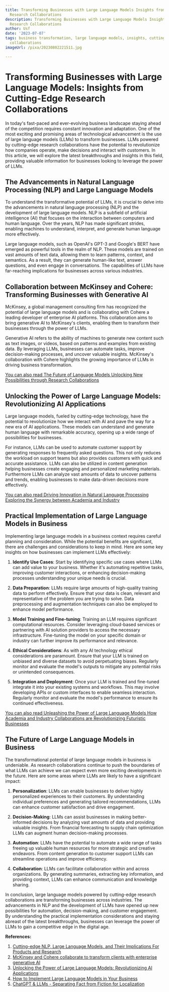 ```yaml
---
title: Transforming Businesses with Large Language Models Insights from Cutting-Edge
  Research Collaborations
description: Transforming Businesses with Large Language Models Insights from Cutting-Edge
  Research Collaborations
author: Usf
date: '2023-07-07'
tags: business transformation, large language models, insights, cutting-edge research,
  collaborations
imageUrl: /pixa/20230802221511.jpg

---
```

# Transforming Businesses with Large Language  Models:  Insights from Cutting-Edge  Research Collaborations

In today's fast-paced and ever-evolving business landscape staying ahead of the competition requires constant innovation  and adaptation. One of the most exciting and promising areas of technological advancement  is the use of large language models (LLMs) to transform businesses. LLMs powered by cutting-edge  research collaborations have the potential to revolutionize how companies operate, make decisions and  interact with customers. In this  article, we will explore the latest breakthroughs and  insights in this field, providing valuable information for businesses looking to leverage the power of  LLMs.

## The Advancements in  Natural Language Processing (NLP) and Large  Language Models

To understand the transformative potential of LLMs, it is crucial to delve into  the advancements in natural language processing (NLP) and the development of large language models. NLP is  a subfield of artificial intelligence (AI) that focuses on  the interaction  between computers and human language. Over the years, NLP has  made significant strides, enabling machines to understand, interpret, and  generate human language more effectively.

Large language models, such as OpenAI's GPT-3 and Google's BERT have emerged as powerful tools in the realm of  NLP. These models are trained on vast amounts of text data, allowing them to learn patterns, context, and semantics.  As a result, they can  generate human-like text, answer questions, and even engage  in conversations. The capabilities of LLMs have far-reaching implications for businesses across various  industries.

##  Collaboration between McKinsey and  Cohere: Transforming Businesses with Generative AI

McKinsey, a global management consulting  firm has recognized the potential of large language models and is collaborating  with Cohere a leading developer of enterprise AI platforms. This collaboration aims to  bring generative AI to McKinsey's clients, enabling them to transform their businesses through  the power of LLMs.

Generative AI refers to the ability of machines to generate  new content such as text images, or videos,  based  on patterns and  examples from existing data.  By leveraging LLMs, businesses can automate tasks, improve decision-making processes, and uncover valuable insights.  McKinsey's collaboration with Cohere highlights the growing importance of LLMs in driving business  transformation.

[You can also read The Future of  Language Models Unlocking New Possibilities through Research Collaborations](The%20Future%20of%20Language%20Models%20Unlocking%20New%20Possibilities%20through%20Research%20Collaborations)


## Unlocking the Power of Large Language Models: Revolutionizing AI Applications

Large language models, fueled by cutting-edge technology, have the potential to revolutionize how we interact  with AI and pave the way for a  new era  of AI  applications. These models can understand and generate human language with remarkable accuracy, opening up a wide range of possibilities for businesses.

For instance, LLMs can be used to automate customer support by generating responses to frequently asked questions. This not only reduces the  workload on support teams but also provides  customers  with quick and accurate assistance. LLMs can also be utilized in content generation  helping businesses create engaging and personalized marketing materials. Furthermore LLMs can analyze vast amounts of  data to uncover patterns and trends, enabling businesses to make data-driven decisions  more effectively.

[You can  also read Driving Innovation in Natural Language Processing Exploring the Synergy between Academia and Industry](Driving%20Innovation%20in%20Natural%20Language%20Processing%20Exploring%20the%20Synergy%20between%20Academia%20and%20Industry)


## Practical Implementation  of Large Language Models in Business

Implementing large language  models in a business context requires careful planning  and consideration. While the potential benefits are significant, there  are  challenges and considerations to keep in mind. Here are some key insights on how businesses can implement  LLMs effectively:

1.  **Identify Use Cases**: Start by identifying  specific use cases where  LLMs can add value to your business. Whether it's  automating repetitive  tasks, improving customer interactions,  or  enhancing decision-making  processes understanding your unique needs is crucial.

2. **Data  Preparation**: LLMs require  large amounts of  high-quality training data to perform effectively.  Ensure that your data is clean, relevant and representative of the problem you are trying to solve. Data preprocessing and augmentation techniques can also be employed  to enhance model performance.

3. **Model Training and Fine-tuning**: Training an LLM requires significant computational resources. Consider leveraging cloud-based services or partnering with AI solution providers to  access the necessary infrastructure. Fine-tuning the model on your  specific domain or  industry can further improve its performance and relevance.

4. **Ethical Considerations**: As with any AI technology ethical considerations are paramount.  Ensure that your LLM is trained  on unbiased and diverse datasets  to avoid perpetuating  biases. Regularly monitor and evaluate the model's  outputs to mitigate any potential risks or unintended consequences.

5. **Integration and Deployment**:  Once your LLM is trained and fine-tuned integrate it into your existing systems and workflows. This may involve  developing  APIs or custom interfaces to enable seamless interaction. Regularly monitor and evaluate the model's performance to ensure  its continued effectiveness.

[You can also read Unleashing the Power of  Large Language  Models How Academia  and  Industry Collaborations  are Revolutionizing Futuristic Businesses](Unleashing%20the%20Power%20of%20Large%20Language%20Models%20How%20Academia%20and%20Industry%20Collaborations%20are%20Revolutionizing%20Futuristic%20Businesses)


## The Future of  Large Language Models in Business

The transformational potential  of large  language models in business is undeniable. As research collaborations continue to  push the boundaries of what LLMs can achieve we  can expect even more exciting developments in the  future. Here are some areas where  LLMs are likely to have a significant impact:

1.  **Personalization**: LLMs can enable businesses to deliver highly personalized experiences to their customers. By understanding individual preferences and generating tailored recommendations,  LLMs can enhance customer satisfaction and drive engagement.

2. **Decision-Making**: LLMs can assist businesses in making better-informed decisions by analyzing vast amounts of data and providing valuable insights. From financial forecasting to supply chain optimization LLMs can augment  human decision-making processes.

3. **Automation**: LLMs have the  potential to automate a wide range of  tasks freeing up  valuable human resources for more strategic and creative endeavors. From content generation to  customer support LLMs can streamline operations and improve efficiency.

4. **Collaboration**: LLMs can facilitate collaboration within and across organizations. By generating  summaries, extracting key information, and providing context, LLMs can enhance  communication and knowledge sharing.

In conclusion, large language models powered by cutting-edge research collaborations are transforming businesses across industries. The advancements in NLP and the development of LLMs have  opened up new possibilities for  automation, decision-making, and customer engagement. By understanding the practical implementation  considerations and staying abreast of the latest breakthroughs, businesses can leverage the power of LLMs to gain  a competitive edge  in the digital age.

**References:**

1. [Cutting-edge NLP, Large Language Models, and Their Implications For Products and Research](https://youtube.com/watch?v=X67o6upS3i8)
2. [McKinsey and Cohere collaborate to transform clients  with enterprise generative AI](https://www.mckinsey.com/about-us/new-at-mckinsey-blog/mckinsey-and-cohere-collaborate-to-transform-clients-with-enterprise-generative-ai)
3. [Unlocking the Power of Large Language Models: Revolutionizing AI Applications](https://www.linkedin.com/pulse/unlocking-power-large-language-models-revolutionizing-naveenkumar-s)
4. [How to Implement Large Language Models in Your Business](https://softwaremind.com/how-to-implement-large-language-models-in-business/)
5. [ChatGPT & LLMs - Separating Fact from Fiction for Localization](https://www.nimdzi.com/chatgpt-llm-separating-fact-from-fiction-for-localization/)